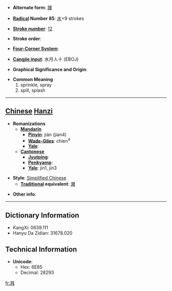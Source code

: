 * '''Alternate form''': [[濺]]

* '''[[Wiktionary:Chinese radical index| Radical]] Number 85''': [[Wiktionary:Chinese radical index 水|水]]+9 strokes

* '''[[Wiktionary:Chinese total strokes index|Stroke number]]''': [[Wiktionary:Chinese total strokes index 12|12]]

* '''Stroke order''': 

* '''[[Wiktionary:Chinese four corner index|Four-Corner System]]''': 

* '''[[Wiktionary:Chinese Cangjie index|Cangjie input]]''': 水月人十 (EBOJ)

* '''Graphical Significance and Origin''': 

* '''Common Meaning'''
*#sprinkle, spray
*# spill, splash


----

== [[Chinese]] [[Hanzi]] ==

* '''Romanizations'''
** '''[[Mandarin]]'''
*** '''[[Pinyin]]''': jiàn (jian4)
*** '''[[Wade-Giles]]''': chien<sup>4</sup>
*** '''[[Yale]]''': 
** '''[[Cantonese]]'''
*** '''[[Jyutping]]''':
*** '''[[Penkyamp]]''': 
*** '''[[Yale]]''': jin1, jin3

* '''Style''': [[Simplified Chinese]] 
** '''[[Traditional Chinese|Traditional]] equivalent''': [[濺]]

* '''Other info''': 

----

== Dictionary Information ==

* KangXi: 0639.111
* Hanyu Da Zidian: 31678.020

== Technical Information ==

* '''Unicode''':
** Hex: 6E85
** Decimal: 28293

[[fr:溅]]